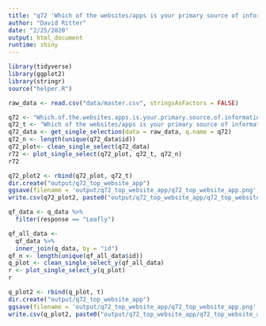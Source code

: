 ```yaml
---
title: "q72 'Which of the websites/apps is your primary source of information? (Please select one)'"
author: "David Ritter"
date: "2/25/2020"
output: html_document
runtime: shiny
---
```


```r
library(tidyverse)
library(ggplot2)
library(stringr)
source("helper.R")
```

```r
raw_data <- read.csv("data/master.csv", stringsAsFactors = FALSE)
```

```r
q72 <- "Which.of.the.websites.apps.is.your.primary.source.of.information...Please.select.one."
q72_t <- "Which of the websites/apps is your primary source of information? (Please select one)"
q72_data <- get_single_selection(data = raw_data, q.name = q72)
q72_n <- length(unique(q72_data$id))
q72_plot<- clean_single_select(q72_data)
r72 <- plot_single_select(q72_plot, q72_t, q72_n)
r72
```

```r
q72_plot2 <- rbind(q72_plot, q72_t)
dir.create("output/q72_top_website_app")
ggsave(filename = 'output/q72_top_website_app/q72_top_website_app.png', plot = r72, device = 'png')
write.csv(q72_plot2, paste0("output/q72_top_website_app/q72_top_website_app_", q72_n,".csv"), row.names=F)
```




```r
qf_data <- q_data %>%
  filter(response == "Leafly")
```

```r
qf_all_data <- 
  qf_data %>%
  inner_join(q_data, by = "id")
qf_n <- length(unique(qf_all_data$id))
q_plot <- clean_single_select_y(qf_all_data)
r <- plot_single_select_y(q_plot)
r
```

```r
q_plot2 <- rbind(q_plot, t)
dir.create("output/q72_top_website_app")
ggsave(filename = 'output/q72_top_website_app/q72_top_website_app.png', plot = r, device = 'png')
write.csv(q_plot2, paste0("output/q72_top_website_app/q72_top_website_app_", qf_n,".csv"), row.names=F)
```


